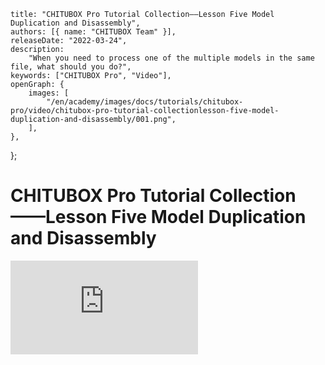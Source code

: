 	title: "CHITUBOX Pro Tutorial Collection——Lesson Five Model Duplication and Disassembly",
	authors: [{ name: "CHITUBOX Team" }],
	releaseDate: "2022-03-24",
	description:
		"When you need to process one of the multiple models in the same file, what should you do?",
	keywords: ["CHITUBOX Pro", "Video"],
	openGraph: {
		images: [
			"/en/academy/images/docs/tutorials/chitubox-pro/video/chitubox-pro-tutorial-collectionlesson-five-model-duplication-and-disassembly/001.png",
		],
	},
};

# CHITUBOX Pro Tutorial Collection——Lesson Five Model Duplication and Disassembly

<YouTubeVideoContainer>
	<iframe
		src="https://www.youtube.com/embed/VIplsoZNo-k"
		scrolling="no"
		border="0"
		frameborder="no"
		framespacing="0"
		allowfullscreen="true"
	></iframe>
</YouTubeVideoContainer>
